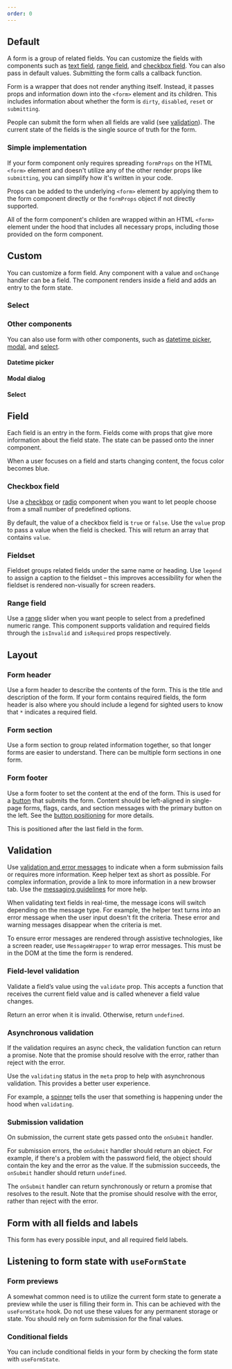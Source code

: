 ```yaml
---
order: 0
---
```



## Default

A form is a group of related fields. You can customize the fields with components such as
[text field](/components/textfield/examples), [range field](/components/form/examples#range-field),
and [checkbox field](/components/form/examples#checkbox-field). You can also pass in default values.
Submitting the form calls a callback function.

Form is a wrapper that does not render anything itself. Instead, it passes props and information
down into the `<form>` element and its children. This includes information about whether the form is
`dirty`, `disabled`, `reset` or `submitting`.

People can submit the form when all fields are valid (see
[validation](/components/form/examples#validation)). The current state of the fields is the single
source of truth for the form.

<Example Component={FormDefaultComplex} packageName="@atlaskit/form" />

### Simple implementation

If your form component only requires spreading `formProps` on the HTML `<form>` element and doesn't
utilize any of the other render props like `submitting`, you can simplify how it's written in your
code.

Props can be added to the underlying `<form>` element by applying them to the form component
directly or the `formProps` object if not directly supported.

All of the form component's childen are wrapped within an HTML `<form>` element under the hood that
includes all necessary props, including those provided on the form component.

<Example Component={FormDefaultSimple} packageName="@atlaskit/form" />

## Custom

You can customize a form field. Any component with a value and `onChange` handler can be a field.
The component renders inside a field and adds an entry to the form state.

<Example Component={FormCustomField} packageName="@atlaskit/form" />

### Select

<Example Component={FormCustomSelectField} packageName="@atlaskit/form" />

### Other components

You can also use form with other components, such as
[datetime picker](/components/datetime-picker/examples), [modal](/components/modal-dialog/examples),
and [select](/components/select/examples).

#### Datetime picker

<Example Component={FormDateTimePicker} packageName="@atlaskit/form" />

#### Modal dialog

<Example Component={FormModalDialog} packageName="@atlaskit/form" />

#### Select

<Example Component={FormSelect} packageName="@atlaskit/form" />

## Field

Each field is an entry in the form. Fields come with props that give more information about the
field state. The state can be passed onto the inner component.

When a user focuses on a field and starts changing content, the focus color becomes blue.

<Example Component={FormField} packageName="@atlaskit/form" />

### Checkbox field

Use a [checkbox](/components/checkbox/examples) or [radio](/components/radio/examples) component
when you want to let people choose from a small number of predefined options.

By default, the value of a checkbox field is `true` or `false`. Use the `value` prop to pass a value
when the field is checked. This will return an array that contains `value`.

<Example Component={FormCheckboxField} packageName="@atlaskit/form" />

### Fieldset

Fieldset groups related fields under the same name or heading. Use `legend` to assign a caption to
the fieldset – this improves accessibility for when the fieldset is rendered non-visually for screen
readers.

<Example Component={FormFieldset} packageName="@atlaskit/form" />

### Range field

Use a [range](/components/range/examples) slider when you want people to select from a predefined
numeric range. This component supports validation and required fields through the `isInvalid` and
`isRequired` props respectively.

<Example Component={FormRangeField} packageName="@atlaskit/form" />

## Layout

### Form header

Use a form header to describe the contents of the form. This is the title and description of the
form. If your form contains required fields, the form header is also where you should include a
legend for sighted users to know that `*` indicates a required field.

### Form section

Use a form section to group related information together, so that longer forms are easier to
understand. There can be multiple form sections in one form.

### Form footer

Use a form footer to set the content at the end of the form. This is used for a
[button](/components/button/examples) that submits the form. Content should be left-aligned in
single-page forms, flags, cards, and section messages with the primary button on the left. See the
[button positioning](/components/form/usage#button-positioning) for more details.

This is positioned after the last field in the form.

<Example Component={FormLayout} packageName="@atlaskit/form" />

## Validation

Use [validation and error messages](/content/designing-messages) to indicate when a form submission
fails or requires more information. Keep helper text as short as possible. For complex information,
provide a link to more information in a new browser tab. Use the
[messaging guidelines](/content/messaging-guidelines) for more help.

When validating text fields in real-time, the message icons will switch depending on the message
type. For example, the helper text turns into an error message when the user input doesn't fit the
criteria. These error and warning messages disappear when the criteria is met.

To ensure error messages are rendered through assistive technologies, like a screen reader, use
`MessageWrapper` to wrap error messages. This must be in the DOM at the time the form is rendered.

### Field-level validation

Validate a field’s value using the `validate` prop. This accepts a function that receives the
current field value and is called whenever a field value changes.

Return an error when it is invalid. Otherwise, return `undefined`.

<Example Component={FormFieldLevelValidation} packageName="@atlaskit/form" />

### Asynchronous validation

If the validation requires an async check, the validation function can return a promise. Note that
the promise should resolve with the error, rather than reject with the error.

Use the `validating` status in the `meta` prop to help with asynchronous validation. This provides a
better user experience.

For example, a [spinner](/components/spinner/examples) tells the user that something is happening
under the hood when `validating`.

<Example Component={FormAsyncValidation} packageName="@atlaskit/form" />

### Submission validation

On submission, the current state gets passed onto the `onSubmit` handler.

For submission errors, the `onSubmit` handler should return an object. For example, if there's a
problem with the password field, the object should contain the key and the error as the value. If
the submission succeeds, the `onSubmit` handler should return `undefined`.

The `onSubmit` handler can return synchronously or return a promise that resolves to the result.
Note that the promise should resolve with the error, rather than reject with the error.

<Example Component={FormSubmissionValidation} packageName="@atlaskit/form" />

## Form with all fields and labels

This form has every possible input, and all required field labels.

<Example Component={FormAllOptions} packageName="@atlaskit/form" />

## Listening to form state with `useFormState`

### Form previews

A somewhat common need is to utilize the current form state to generate a preview while the user is
filling their form in. This can be achieved with the `useFormState` hook. Do not use these values
for any permanent storage or state. You should rely on form submission for the final values.

<Example Component={FormStatePreview} packageName="@atlaskit/form" />

### Conditional fields

You can include conditional fields in your form by checking the form state with `useFormState`.

<Example Component={FormConditionalFields} packageName="@atlaskit/form" />

